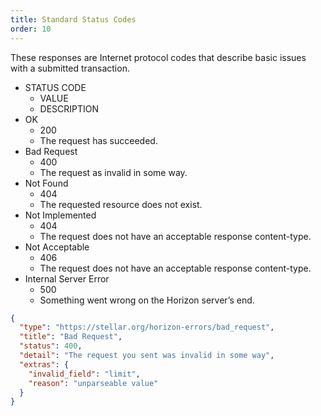 ```yaml
---
title: Standard Status Codes
order: 10
---
```



These responses are Internet protocol codes that describe basic issues with a submitted transaction.

<AttributeTable>

- STATUS CODE
  - VALUE
  - DESCRIPTION
- OK
  - 200
  - The request has succeeded.
- Bad Request
  - 400
  - The request as invalid in some way.
- Not Found
  - 404
  - The requested resource does not exist.
- Not Implemented
  - 404
  - The request does not have an acceptable response content-type.
- Not Acceptable
  - 406
  - The request does not have an acceptable response content-type.
- Internal Server Error
  - 500
  - Something went wrong on the Horizon server’s end.

</AttributeTable>

<ExampleResponse title="Example Response for a “Bad Request” Status Code">

```json
{
  "type": "https://stellar.org/horizon-errors/bad_request",
  "title": "Bad Request",
  "status": 400,
  "detail": "The request you sent was invalid in some way",
  "extras": {
    "invalid_field": "limit",
    "reason": "unparseable value"
  }
}
```

</ExampleResponse>
